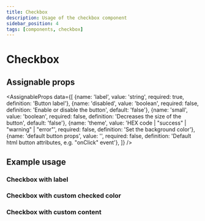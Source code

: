 ```yaml
---
title: Checkbox
description: Usage of the checkbox component
sidebar_position: 4
tags: [components, checkbox]
---
```


# Checkbox


## Assignable props
<AssignableProps
  data={[
    {name: 'label', value: 'string', required: true, definition: 'Button label'},
    {name: 'disabled', value: 'boolean', required: false, definition: 'Enable or disable the button', default: 'false'},
    {name: 'small', value: 'boolean', required: false, definition: 'Decreases the size of the button', default: 'false'},
    {name: 'theme', value: 'HEX code | "success" | "warning" | "error"', required: false, definition: 'Set the background color'},
    {name: 'default button props', value: '', required: false, definition: 'Default html button attributes, e.g. "onClick" event'},
  ]}
/>

## Example usage

### Checkbox with label
<CheckboxLabel/>

### Checkbox with custom checked color
<CheckboxColor/>

### Checkbox with custom content
<CheckboxBody/>